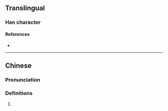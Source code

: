 {{character info}}
==Translingual==

===Han character===
{{Han char|rn=96|rad=玉|as=06|sn=10|four=17140|canj=MGHBY|ids=⿰𤣩舟}}

====References====
* {{Han ref|kx=0730.180|dkj=20944|dj=1142.040|hdz=21112.010|uh=73D8|ud=29656|bh=D2BA|bd=53946}}

----

==Chinese==
{{zh-forms}}

===Pronunciation===
{{zh-pron
|m=zhōu
|c=
|cat=
}}

===Definitions===
{{zh-hanzi}}

# {{rfdef|zh}}